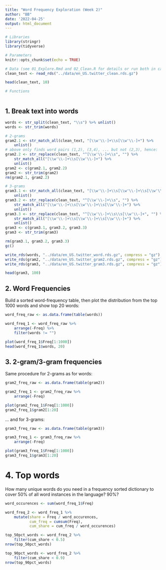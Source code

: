 ```yaml
---
title: "Word Frequency Exploration (Week 2)"
author: "BB"
date: '2022-04-25'
output: html_document
---
```


```r
# Libraries
library(stringr)
library(tidyverse)

# Parameters
knitr::opts_chunk$set(echo = TRUE)

# Data (see 01_Explore.Rmd and 02_Clean.R for details or run both in case of error)
clean_text <- read_rds("../data/en_US.twitter_clean.rds.gz")

head(clean_text, 10)

# Functions



```

## 1. Break text into words

```r

words <- str_split(clean_text, "\\s") %>% unlist()
words <- str_trim(words)

# 2-grams
gram2.1 <- str_match_all(clean_text, "[\\w'\\-]+\\s[\\w'\\-]+") %>% 
    unlist()
# above only finds word pairs (1,2), (3,4), ... but not (2,3), hence:
gram2.2 <- str_replace(clean_text, "^[\\w'\\-]+\\s", "") %>% 
    str_match_all("[\\w'\\-]+\\s[\\w'\\-]+") %>% 
    unlist()
gram2 <- c(gram2.1, gram2.2)
gram2 <- str_trim(gram2)
rm(gram2.1, gram2.2)

# 3-grams
gram3.1 <- str_match_all(clean_text, "[\\w'\\-]+\\s[\\w'\\-]+\\s[\\w'\\-]+") %>% 
    unlist()
gram3.2 <- str_replace(clean_text, "^[\\w'\\-]+\\s", "") %>% 
    str_match_all("[\\w'\\-]+\\s[\\w'\\-]+\\s[\\w'\\-]+") %>% 
    unlist()
gram3.3 <- str_replace(clean_text, "^[\\w'\\-]+\\s\\s[\\w'\\-]+", "") %>% 
    str_match_all("[\\w'\\-]+\\s[\\w'\\-]+\\s[\\w'\\-]+") %>% 
    unlist()
gram3 <- c(gram3.1, gram3.2, gram3.3)
gram3 <- str_trim(gram3)

rm(gram3.1, gram3.2, gram3.3)
gc()

write_rds(words, "../data/en_US.twitter_word.rds.gz", compress = "gz")
write_rds(gram2, "../data/en_US.twitter_gram2.rds.gz", compress = "gz")
write_rds(gram3, "../data/en_US.twitter_gram3.rds.gz", compress = "gz")

head(gram3, 100)

```

## 2. Word Frequencies

Build a sorted word-frequency table, then plot the distribution from the top 1000 words and show top 20 words:

```r

word_freq_raw <- as.data.frame(table(words)) 

word_freq_1 <- word_freq_raw %>%
    arrange(-Freq) %>% 
    filter(words != "")

plot(word_freq_1$Freq[1:1000])
head(word_freq_1$words, 20)

```

## 3. 2-gram/3-gram frequencies

Same procedure for 2-grams as for words:

```r

gram2_freq_raw <- as.data.frame(table(gram2)) 

gram2_freq_1 <- gram2_freq_raw %>%
    arrange(-Freq)

plot(gram2_freq_1$Freq[1:1000])
gram2_freq_1$gram2[1:20]

```

... and for 3-grams:
```r

gram3_freq_raw <- as.data.frame(table(gram3)) 

gram3_freq_1 <- gram3_freq_raw %>%
    arrange(-Freq)

plot(gram3_freq_1$Freq[1:1000])
gram3_freq_1$gram3[1:20]

```


# 4. Top words

How many unique words do you need in a frequency sorted dictionary to cover 50% of all word instances in the language? 90%? 

```r

word_occurences <- sum(word_freq_1$Freq)

word_freq_2 <- word_freq_1 %>% 
    mutate(share = Freq / word_occurences,
           cum_freq = cumsum(Freq),
           cum_share = cum_freq / word_occurences)

top_50pct_words <- word_freq_2 %>% 
    filter(cum_share < 0.5) 
nrow(top_50pct_words)

top_90pct_words <- word_freq_2 %>% 
    filter(cum_share < 0.9) 
nrow(top_90pct_words)


```


